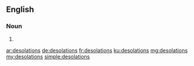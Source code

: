 ==English==

===Noun===
{{head|en|plural}}

# {{plural of|desolation|lang=en|nocat=1}}

[[ar:desolations]]
[[de:desolations]]
[[fr:desolations]]
[[ku:desolations]]
[[mg:desolations]]
[[my:desolations]]
[[simple:desolations]]